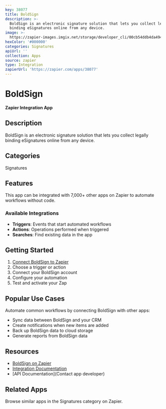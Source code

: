 ```yaml
---
key: 38077
title: BoldSign
description: >-
  BoldSign is an electronic signature solution that lets you collect legally
  binding eSignatures online from any device.
image: >-
  https://zapier-images.imgix.net/storage/developer_cli/00cb54ddb4da494c6e5d7095ceab7341.png?auto=format%2Ccompress&ixlib=python-3.0.0&q=50
hexColor: '#000000'
categories: Signatures
apiUrl: ''
collection: Apps
source: zapier
type: Integration
zapierUrl: 'https://zapier.com/apps/38077'
---
```

# BoldSign

**Zapier Integration App**

## Description

BoldSign is an electronic signature solution that lets you collect legally binding eSignatures online from any device.

## Categories

Signatures

## Features

This app can be integrated with 7,000+ other apps on Zapier to automate workflows without code.

### Available Integrations

- **Triggers**: Events that start automated workflows
- **Actions**: Operations performed when triggered
- **Searches**: Find existing data in the app

## Getting Started

1. [Connect BoldSign to Zapier](https://zapier.com/apps/38077)
2. Choose a trigger or action
3. Connect your BoldSign account
4. Configure your automation
5. Test and activate your Zap

## Popular Use Cases

Automate common workflows by connecting BoldSign with other apps:

- Sync data between BoldSign and your CRM
- Create notifications when new items are added
- Back up BoldSign data to cloud storage
- Generate reports from BoldSign data

## Resources

- [BoldSign on Zapier](https://zapier.com/apps/38077)
- [Integration Documentation](https://zapier.com/apps/38077/integrations)
- [API Documentation](Contact app developer)

## Related Apps

Browse similar apps in the Signatures category on Zapier.
